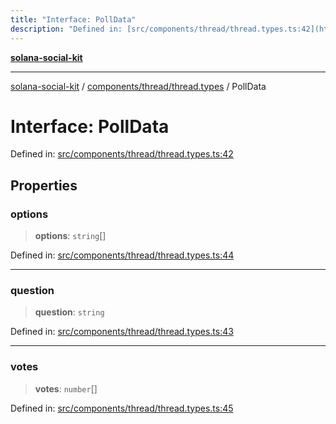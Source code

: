 ```yaml
---
title: "Interface: PollData"
description: "Defined in: [src/components/thread/thread.types.ts:42](https://github.com/SendArcade/solana-app-kit/blob/bd4b3556b8f469c27ebb06f4df65b3a36b43ba3b/src/components/thread/thread.types.ts#L42)"
---
```


[**solana-social-kit**](../../../../README.mdx)

***

[solana-social-kit](../../../../README.mdx) / [components/thread/thread.types](../README.mdx) / PollData

# Interface: PollData

Defined in: [src/components/thread/thread.types.ts:42](https://github.com/SendArcade/solana-app-kit/blob/bd4b3556b8f469c27ebb06f4df65b3a36b43ba3b/src/components/thread/thread.types.ts#L42)

## Properties

### options

> **options**: `string`[]

Defined in: [src/components/thread/thread.types.ts:44](https://github.com/SendArcade/solana-app-kit/blob/bd4b3556b8f469c27ebb06f4df65b3a36b43ba3b/src/components/thread/thread.types.ts#L44)

***

### question

> **question**: `string`

Defined in: [src/components/thread/thread.types.ts:43](https://github.com/SendArcade/solana-app-kit/blob/bd4b3556b8f469c27ebb06f4df65b3a36b43ba3b/src/components/thread/thread.types.ts#L43)

***

### votes

> **votes**: `number`[]

Defined in: [src/components/thread/thread.types.ts:45](https://github.com/SendArcade/solana-app-kit/blob/bd4b3556b8f469c27ebb06f4df65b3a36b43ba3b/src/components/thread/thread.types.ts#L45)
